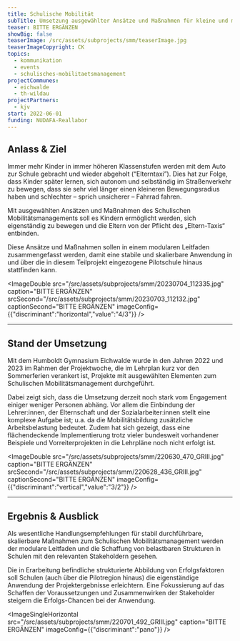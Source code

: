 ```yaml
---
title: Schulische Mobilität
subTitle: Umsetzung ausgewählter Ansätze und Maßnahmen für kleine und mittlere Kommunen
teaser: BITTE ERGÄNZEN
showBig: false
teaserImage: /src/assets/subprojects/smm/teaserImage.jpg
teaserImageCopyright: CK
topics:
  - kommunikation
  - events
  - schulisches-mobilitaetsmanagement
projectCommunes:
  - eichwalde
  - th-wildau
projectPartners:
  - kjv
start: 2022-06-01
funding: NUDAFA-Reallabor
---
```

## Anlass & Ziel

Immer mehr Kinder in immer höheren Klassenstufen werden mit dem Auto zur Schule gebracht und wieder abgeholt (“Elterntaxi”). Dies hat zur Folge, dass Kinder später lernen, sich autonom und selbständig im Straßenverkehr zu bewegen, dass sie sehr viel länger einen kleineren Bewegungsradius haben und schlechter – sprich unsicherer – Fahrrad fahren.

Mit ausgewählten Ansätzen und Maßnahmen des Schulischen Mobilitätsmanagements soll es Kindern ermöglicht werden, sich eigenständig zu bewegen und die Eltern von der Pflicht des „Eltern-Taxis“ entbinden.

Diese Ansätze und Maßnahmen sollen in einem modularen Leitfaden zusammengefasst werden, damit eine stabile und skalierbare Anwendung in und über die in diesem Teilprojekt eingezogene Pilotschule hinaus stattfinden kann.

<ImageDouble src="/src/assets/subprojects/smm/20230704_112335.jpg" caption="BITTE ERGÄNZEN" srcSecond="/src/assets/subprojects/smm/20230703_112132.jpg" captionSecond="BITTE ERGÄNZEN" imageConfig={{"discriminant":"horizontal","value":"4/3"}} />

---

## Stand der Umsetzung

Mit dem Humboldt Gymnasium Eichwalde wurde in den Jahren 2022 und 2023 im Rahmen der Projektwoche, die im Lehrplan kurz vor den Sommerferien verankert ist, Projekte mit ausgewählten Elementen zum Schulischen Mobilitätsmanagement durchgeführt.

Dabei zeigt sich, dass die Umsetzung derzeit noch stark vom Engagement einiger weniger Personen abhäng. Vor allem die Einbindung der Lehrer:innen, der Elternschaft und der Sozialarbeiter:innen stellt eine komplexe Aufgabe ist; u.a. da die Mobilitätsbildung zusätzliche Arbeitsbelastung bedeutet. Zudem hat sich gezeigt, dass eine flächendeckende Implementierung trotz vieler bundesweit vorhandener Beispiele und Vorreiterprojekten in die Lehrpläne noch nicht erfolgt ist.

<ImageDouble src="/src/assets/subprojects/smm/220630_470_GRIII.jpg" caption="BITTE ERGÄNZEN" srcSecond="/src/assets/subprojects/smm/220628_436_GRIII.jpg" captionSecond="BITTE ERGÄNZEN" imageConfig={{"discriminant":"vertical","value":"3/2"}} />

---

## Ergebnis & Ausblick

Als wesentliche Handlungsempfehlungen für stabil durchführbare, skalierbare Maßnahmen zum Schulischen Mobilitätsmanagement werden der modulare Leitfaden und die Schaffung von belastbaren Strukturen in Schulen mit den relevanten Stakeholdern gesehen.

Die in Erarbeitung befindliche strukturierte Abbildung von Erfolgsfaktoren soll Schulen (auch über die Pilotregion hinaus) die eigenständige Anwendung der Projektergebnisse erleichtern. Eine Fokussierung auf das Schaffen der Voraussetzungen und Zusammenwirken der Stakeholder steigern die Erfolgs-Chancen bei der Anwendung.

<ImageSingleHorizontal src="/src/assets/subprojects/smm/220701_492_GRIII.jpg" caption="BITTE ERGÄNZEN" imageConfig={{"discriminant":"pano"}} />
